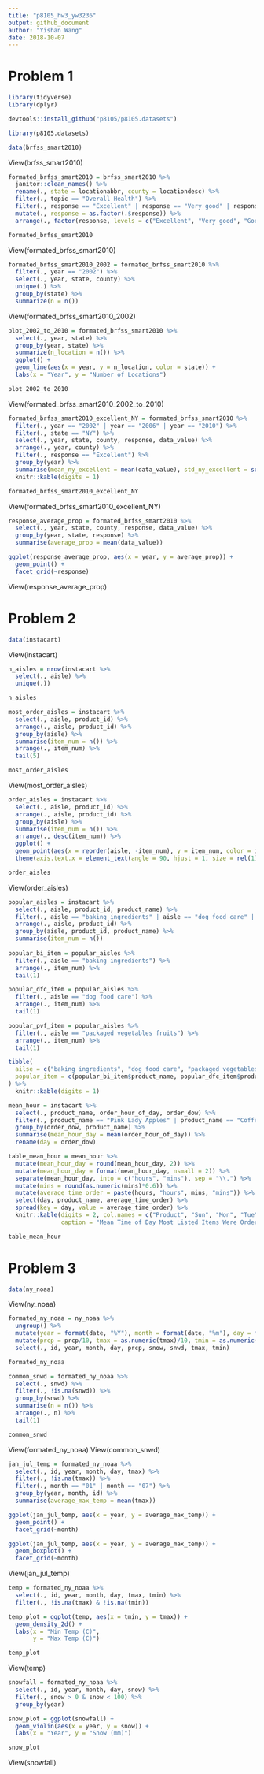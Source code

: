 ```yaml
---
title: "p8105_hw3_yw3236"
output: github_document
author: "Yishan Wang"
date: 2018-10-07
---
```


# Problem 1

```r
library(tidyverse)
library(dplyr)
```

```r
devtools::install_github("p8105/p8105.datasets")
```

```r
library(p8105.datasets)

data(brfss_smart2010)
```
View(brfss_smart2010)

```r
formated_brfss_smart2010 = brfss_smart2010 %>%
  janitor::clean_names() %>%
  rename(., state = locationabbr, county = locationdesc) %>%
  filter(., topic == "Overall Health") %>%
  filter(., response == "Excellent" | response == "Very good" | response == "Good" | response == "Fair" | response == "Poor") %>%
  mutate(., response = as.factor(.$response)) %>%
  arrange(., factor(response, levels = c("Excellent", "Very good", "Good", "Fair", "Poor")))

formated_brfss_smart2010
```
View(formated_brfss_smart2010)

```r
formated_brfss_smart2010_2002 = formated_brfss_smart2010 %>%
  filter(., year == "2002") %>%
  select(., year, state, county) %>%
  unique(.) %>%
  group_by(state) %>%
  summarize(n = n())
```
View(formated_brfss_smart2010_2002)

```r
plot_2002_to_2010 = formated_brfss_smart2010 %>%
  select(., year, state) %>%
  group_by(year, state) %>%
  summarize(n_location = n()) %>%
  ggplot() +
  geom_line(aes(x = year, y = n_location, color = state)) +
  labs(x = "Year", y = "Number of Locations")

plot_2002_to_2010
```
View(formated_brfss_smart2010_2002_to_2010)

```r
formated_brfss_smart2010_excellent_NY = formated_brfss_smart2010 %>%
  filter(., year == "2002" | year == "2006" | year == "2010") %>%
  filter(., state == "NY") %>%
  select(., year, state, county, response, data_value) %>%
  arrange(., year, county) %>%
  filter(., response == "Excellent") %>%
  group_by(year) %>%
  summarise(mean_ny_excellent = mean(data_value), std_ny_excellent = sqrt(var(data_value))) %>%
  knitr::kable(digits = 1) 

formated_brfss_smart2010_excellent_NY
```
View(formated_brfss_smart2010_excellent_NY)

```r
response_average_prop = formated_brfss_smart2010 %>%
  select(., year, state, county, response, data_value) %>%
  group_by(year, state, response) %>%
  summarise(average_prop = mean(data_value))

ggplot(response_average_prop, aes(x = year, y = average_prop)) +
  geom_point() +
  facet_grid(~response)
```
View(response_average_prop)

# Problem 2

```r
data(instacart)
```
View(instacart)

```r
n_aisles = nrow(instacart %>%
  select(., aisle) %>%
  unique(.))

n_aisles

most_order_aisles = instacart %>%
  select(., aisle, product_id) %>%
  arrange(., aisle, product_id) %>%
  group_by(aisle) %>%
  summarise(item_num = n()) %>%
  arrange(., item_num) %>%
  tail(5)

most_order_aisles
```
View(most_order_aisles)

```r
order_aisles = instacart %>%
  select(., aisle, product_id) %>%
  arrange(., aisle, product_id) %>%
  group_by(aisle) %>%
  summarise(item_num = n()) %>%
  arrange(., desc(item_num)) %>%
  ggplot() +  
  geom_point(aes(x = reorder(aisle, -item_num), y = item_num, color = item_num)) +
  theme(axis.text.x = element_text(angle = 90, hjust = 1, size = rel(1)))

order_aisles
```
View(order_aisles)

```r
popular_aisles = instacart %>%
  select(., aisle, product_id, product_name) %>%
  filter(., aisle == "baking ingredients" | aisle == "dog food care" | aisle == "packaged vegetables fruits") %>%
  arrange(., aisle, product_id) %>%
  group_by(aisle, product_id, product_name) %>%
  summarise(item_num = n())
  
popular_bi_item = popular_aisles %>%
  filter(., aisle == "baking ingredients") %>%
  arrange(., item_num) %>%
  tail(1)

popular_dfc_item = popular_aisles %>%
  filter(., aisle == "dog food care") %>%
  arrange(., item_num) %>%
  tail(1)

popular_pvf_item = popular_aisles %>%
  filter(., aisle == "packaged vegetables fruits") %>%
  arrange(., item_num) %>%
  tail(1)

tibble(
  ailse = c("baking ingredients", "dog food care", "packaged vegetables fruits"),
  popular_item = c(popular_bi_item$product_name, popular_dfc_item$product_name, popular_pvf_item$product_name)
) %>%
  knitr::kable(digits = 1) 
```

```r
mean_hour = instacart %>%
  select(., product_name, order_hour_of_day, order_dow) %>%
  filter(., product_name == "Pink Lady Apples" | product_name == "Coffee Ice Cream") %>%
  group_by(order_dow, product_name) %>%
  summarise(mean_hour_day = mean(order_hour_of_day)) %>%
  rename(day = order_dow) 

table_mean_hour = mean_hour %>%
  mutate(mean_hour_day = round(mean_hour_day, 2)) %>%
  mutate(mean_hour_day = format(mean_hour_day, nsmall = 2)) %>%
  separate(mean_hour_day, into = c("hours", "mins"), sep = "\\.") %>%   
  mutate(mins = round(as.numeric(mins)*0.6)) %>%  
  mutate(average_time_order = paste(hours, "hours", mins, "mins")) %>% 
  select(day, product_name, average_time_order) %>%   
  spread(key = day, value = average_time_order) %>% 
  knitr::kable(digits = 2, col.names = c("Product", "Sun", "Mon", "Tue", "Wed", "Thu", "Fri", "Sat"),
               caption = "Mean Time of Day Most Listed Items Were Ordered")

table_mean_hour
```

# Problem 3
```r
data(ny_noaa)
```
View(ny_noaa)

```r
formated_ny_noaa = ny_noaa %>% 
  ungroup() %>%
  mutate(year = format(date, "%Y"), month = format(date, "%m"), day = format(date, "%d")) %>%
  mutate(prcp = prcp/10, tmax = as.numeric(tmax)/10, tmin = as.numeric(tmin)/10) %>%
  select(., id, year, month, day, prcp, snow, snwd, tmax, tmin) 

formated_ny_noaa

common_snwd = formated_ny_noaa %>%
  select(., snwd) %>%
  filter(., !is.na(snwd)) %>%
  group_by(snwd) %>%
  summarise(n = n()) %>%
  arrange(., n) %>%
  tail(1)

common_snwd
```
View(formated_ny_noaa)
View(common_snwd)

```r
jan_jul_temp = formated_ny_noaa %>%
  select(., id, year, month, day, tmax) %>%
  filter(., !is.na(tmax)) %>%
  filter(., month == "01" | month == "07") %>%
  group_by(year, month, id) %>%
  summarise(average_max_temp = mean(tmax))

ggplot(jan_jul_temp, aes(x = year, y = average_max_temp)) +
  geom_point() +
  facet_grid(~month)

ggplot(jan_jul_temp, aes(x = year, y = average_max_temp)) +
  geom_boxplot() +
  facet_grid(~month) 
```
View(jan_jul_temp)

```r
temp = formated_ny_noaa %>%
  select(., id, year, month, day, tmax, tmin) %>%
  filter(., !is.na(tmax) & !is.na(tmin)) 

temp_plot = ggplot(temp, aes(x = tmin, y = tmax)) +     
  geom_density_2d() +    
  labs(x = "Min Temp (C)",
       y = "Max Temp (C)")

temp_plot
```
View(temp)

```r
snowfall = formated_ny_noaa %>%
  select(., id, year, month, day, snow) %>%
  filter(., snow > 0 & snow < 100) %>%
  group_by(year)

snow_plot = ggplot(snowfall) + 
  geom_violin(aes(x = year, y = snow)) +
  labs(x = "Year", y = "Snow (mm)")

snow_plot
```
View(snowfall)
